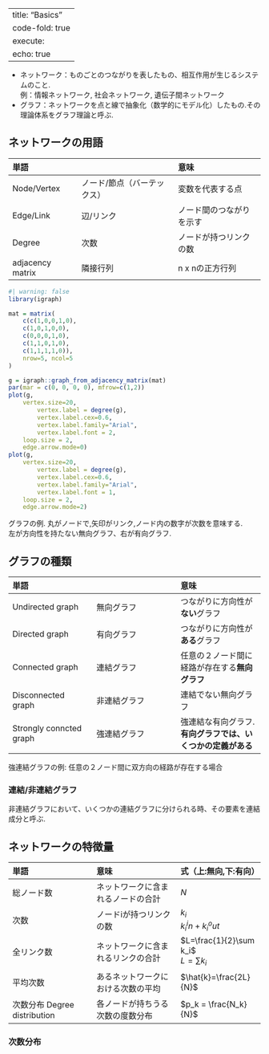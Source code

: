 ```{=html}
<script type="text/javascript" async src="https://cdnjs.cloudflare.com/ajax/libs/mathjax/3.2.2/es5/tex-mml-chtml.min.js">
</script>
```

```{=html}
<script type="text/x-mathjax-config">
 MathJax.Hub.Config({
 tex2jax: {
 inlineMath: [['$', '$'] ],
 displayMath: [ ['$$','$$'], ["\\[","\\]"] ]
 }
 });
</script>
```
---
title: "Basics"
code-fold: true
execute:
  echo: true
---
  
   
- ネットワーク：ものごとのつながりを表したもの、相互作用が生じるシステムのこと.  
    例：情報ネットワーク, 社会ネットワーク, 遺伝子間ネットワーク
- グラフ：ネットワークを点と線で抽象化（数学的にモデル化）したもの.その理論体系をグラフ理論と呼ぶ.  
  
  
## ネットワークの用語

|単語||意味|
|:--|:--|:--|
|Node/Vertex|ノード/節点（バーテックス）|変数を代表する点|
|Edge/Link|辺/リンク|ノード間のつながりを示す|
|Degree|次数|ノードが持つリンクの数|
|adjacency matrix|隣接行列|n x nの正方行列|

::: {#fig-caption-crossref}
```r
#| warning: false
library(igraph)

mat = matrix(
    c(c(1,0,0,1,0),
    c(1,0,1,0,0),
    c(0,0,0,1,0),
    c(1,1,0,1,0),
    c(1,1,1,1,0)),
    nrow=5, ncol=5
)

g = igraph::graph_from_adjacency_matrix(mat)
par(mar = c(0, 0, 0, 0), mfrow=c(1,2)) 
plot(g, 
    vertex.size=20, 
        vertex.label = degree(g),
        vertex.label.cex=0.6,
        vertex.label.family="Arial",
        vertex.label.font = 2,
    loop.size = 2,
    edge.arrow.mode=0)
plot(g, 
    vertex.size=20, 
        vertex.label = degree(g),
        vertex.label.cex=0.6,
        vertex.label.family="Arial",
        vertex.label.font = 1,
    loop.size = 2,
    edge.arrow.mode=2)
```
グラフの例. 丸がノードで,矢印がリンク,ノード内の数字が次数を意味する.  
左が方向性を持たない無向グラフ、右が有向グラフ.
:::

## グラフの種類
|単語||意味|
|:--|:--|:--|
|Undirected graph|無向グラフ|つながりに方向性が**ない**グラフ|
|Directed graph|有向グラフ|つながりに方向性が**ある**グラフ|
|Connected graph|連結グラフ|任意の２ノード間に経路が存在する**無向グラフ**|
|Disconnected graph|非連結グラフ|連結でない無向グラフ|
|Strongly conncted graph|強連結グラフ|強連結な有向グラフ.**有向グラフでは、いくつかの定義がある**|
強連結グラフの例: 任意の２ノード間に双方向の経路が存在する場合  
  
### 連結/非連結グラフ  
非連結グラフにおいて、いくつかの連結グラフに分けられる時、その要素を連結成分と呼ぶ.  

## ネットワークの特徴量
|単語|意味|式（上:無向,下:有向）|
|:--|:--|:--|
|総ノード数|ネットワークに含まれるノードの合計|$N$|
|次数|ノードiが持つリンクの数|$k_i$<br>$k_i^in + k_i^out$|
|全リンク数|ネットワークに含まれるリンクの合計| $L=\frac{1}{2}\sum k_i$<br>$L=\sum k_i$ |
|平均次数|あるネットワークにおける次数の平均|$\hat{k}=\frac{2L}{N}$|
|次数分布 Degree distribution |各ノードが持ちうる次数の度数分布|$p_k = \frac{N_k}{N}$|

### 次数分布
